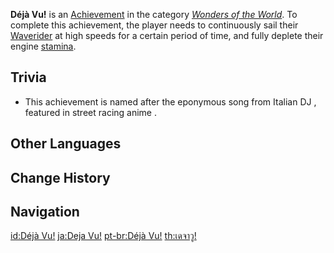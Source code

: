 {{Achievement Infobox
|title        = 
|id           = 81078
|order id     = 1079
|category     = Wonders of the World
|description  = Continuously sail your [[Waverider]] at high speeds for a certain period of time.
|requirements = 
|primogems    = 5
|tracking     = 
|hidden       = 1
|topic        = Waverider
|type         = Exploration
}}
'''Déjà Vu!''' is an [[Achievement]] in the category ''[[Wonders of the World]]''. To complete this achievement, the player needs to continuously sail their [[Waverider]] at high speeds for a certain period of time, and fully deplete their engine [[stamina]].

==Trivia==
* This achievement is named after the eponymous {{w|Eurobeat}} song from Italian DJ {{w|Dave Rodgers}}, featured in street racing anime ''{{w|Initial D}}''.
<!--
==Video Guides==
{{EVT
|video1   = 
|caption1 = 
}}
-->
==Other Languages==
{{Other Languages
|default_hidden = 1
|en      = Déjà Vu!
|zhs     = Deja Vu!
|zht     = Deja Vu!
|ja      = Deja Vu!
|ko      = Deja Vu!
|es      = ¡Déjà vu!
|fr      = Déjà vu !
|ru      = Дежавю!
|th      = เดจาวู!
|th_rm   = Decha Wu!
|vi      = Deja Vu!
|de      = Déjà-vu!
|id      = Déjà Vu!
|pt      = Déjà Vu!
|tr      = Dejavu!
|it      = Déjà vu!
}}

==Change History==
{{Change History|1.6}}
<!--
==References==
{{Reflist}}
-->
==Navigation==
{{Achievement Navbox|Wonders of the World|Exploration}}

[[id:Déjà Vu!]]
[[ja:Deja Vu!]]
[[pt-br:Déjà Vu!]]
[[th:เดจาวู!]]